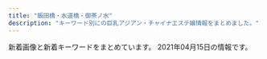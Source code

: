 ```yaml
---
title: "飯田橋・水道橋・御茶ノ水"
description: "キーワード別にの巨乳アジアン・チャイナエステ嬢情報をまとめました。"
---
```


新着画像と新着キーワードをまとめています。
2021年04月15日の情報です。

<DmmAffiliateIns />
<KeywordTable
  shops={
    [
    {
        "img_links": [
            "http://jinbocho.xyz/images/new-tit.png",
            "http://jinbocho.xyz/images/a2.jpg",
            "http://jinbocho.xyz/images/g1.jpg",
            "http://jinbocho.xyz/images/r6.jpg",
            "http://jinbocho.xyz/images/mobile.png",
            "http://jinbocho.xyz/images/g0.jpg",
            "http://jinbocho.xyz/images/a1.jpg",
            "http://jinbocho.xyz/images/g9.jpg",
            "http://jinbocho.xyz/images/s_staff.png",
            "http://jinbocho.xyz/images/zi.png",
            "http://jinbocho.xyz/images/yuk.jpg",
            "http://jinbocho.xyz/images/r3.jpg",
            "http://jinbocho.xyz/images/g7.jpg",
            "http://jinbocho.xyz/images/mika.jpg",
            "http://jinbocho.xyz/images/a4.jpg",
            "http://jinbocho.xyz/images/a3.jpg",
            "http://jinbocho.xyz/images/r4.jpg",
            "http://jinbocho.xyz/images/left3.png",
            "http://jinbocho.xyz/images/top1.jpg",
            "http://jinbocho.xyz/images/g8.jpg",
            "http://jinbocho.xyz/images/r1.jpg",
            "http://jinbocho.xyz/images/g2.jpg",
            "http://jinbocho.xyz/images/miki.jpg",
            "http://jinbocho.xyz/images/g10.jpg",
            "http://jinbocho.xyz/images/face.png",
            "http://jinbocho.xyz/images/gr.jpg",
            "http://jinbocho.xyz/images/yuki.jpg",
            "http://jinbocho.xyz/images/gb01.png",
            "http://jinbocho.xyz/images/haru.jpg",
            "http://jinbocho.xyz/images/r5.jpg",
            "http://jinbocho.xyz/images/a5.jpg",
            "http://jinbocho.xyz/images/new-tit3.png",
            "http://jinbocho.xyz/images/r2.jpg",
            "http://jinbocho.xyz/images/top2.jpg"
        ],
        "url": "http://jinbocho.xyz/",
        "keywords": {},
        "station": "\u795e\u4fdd\u753a\u99c5A5\u51fa\u53e3",
        "name": "\u306f\u306a\u3073"
    },
    {
        "keywords": {
            "86": 2,
            "85": 3,
            "C": 12,
            "D": 4
        },
        "img_links": [
            "http://yiluioszn.xyz/templets/default/style/images/room2.jpg",
            "http://yiluioszn.xyz/templets/default/style/images/top.png",
            "http://yiluioszn.xyz/templets/default/style/images/room3.jpg",
            "http://yiluioszn.xyz/uploads/210310/1-2103101A92K03.jpg",
            "http://yiluioszn.xyz/templets/default/style/images/girl-z2.jpg",
            "http://yiluioszn.xyz/uploads/210303/1-210303160206320.jpg",
            "http://yiluioszn.xyz/templets/default/style/images/room4.jpg",
            "http://yiluioszn.xyz/templets/default/style/images/s_pick.png",
            "http://yiluioszn.xyz/templets/default/style/images/s_news.png",
            "http://yiluioszn.xyz/templets/default/style/images/room1.jpg",
            "http://yiluioszn.xyz/templets/default/style/images/girl-z1.jpg",
            "http://yiluioszn.xyz/uploads/210310/1-2103101A42J48.jpg",
            "http://yiluioszn.xyz/templets/default/style/images/s_service.png",
            "http://yiluioszn.xyz/uploads/210310/1-2103101A442A7.jpg",
            "http://yiluioszn.xyz/templets/default/style/images/s_staff.png",
            "http://yiluioszn.xyz/uploads/210310/1-2103101A3543R.jpg",
            "http://yiluioszn.xyz/uploads/210325/1-2103251PU0136.jpg"
        ],
        "station": "JR\u6c34\u9053\u6a4b\u99c5\u6771\u53e3",
        "url": "http://yiluioszn.xyz/",
        "name": "\u307f\u3055\u304d"
    },
    {
        "url": "http://venus.tyo.cm/",
        "station": "JR\u6c34\u9053\u6a4b\u99c5\u6771\u53e3",
        "name": "\u30d3\u30fc\u30ca\u30b9",
        "keywords": {
            "D": 18,
            "83": 8,
            "88": 4,
            "E": 4,
            "89": 6,
            "84": 4,
            "85": 6,
            "F": 6
        },
        "img_links": [
            "http://venus.tyo.cm/images/room5.jpg",
            "http://venus.tyo.cm/images/room4.jpg",
            "http://venus.tyo.cm/images/room2.jpg",
            "http://venus.tyo.cm/photos/sites/40/2020/09/2020091012404045.jpeg",
            "http://venus.tyo.cm/images/room1.jpg",
            "http://venus.tyo.cm/photos/sites/40/2020/08/2020083109075883.jpeg",
            "http://venus.tyo.cm/photos/sites/40/2020/09/2020090907201348.jpeg",
            "http://venus.tyo.cm/photos/sites/40/2020/08/2020083109075685.jpeg",
            "http://venus.tyo.cm/images/room6.jpg",
            "http://venus.tyo.cm/images/room3.jpg",
            "http://venus.tyo.cm/photos/sites/40/2020/08/2020083109075581.jpeg",
            "http://venus.tyo.cm/photos/sites/40/2020/08/2020083109075784.jpeg",
            "http://venus.tyo.cm/images/spmainimg.jpg",
            "http://venus.tyo.cm/photos/sites/40/2020/08/2020083109075848.jpeg",
            "http://venus.tyo.cm/images/top.png",
            "http://venus.tyo.cm/images/pagetop.png",
            "http://venus.tyo.cm/photos/sites/40/2020/10/202010021052282.jpeg",
            "http://venus.tyo.cm/images/mainimg.jpg",
            "http://venus.tyo.cm/photos/sites/40/2020/08/2020083109075912.jpeg",
            "http://venus.tyo.cm/photos/sites/40/2020/09/2020090907201289.jpeg",
            "http://venus.tyo.cm/photos/sites/40/2020/08/2020083109075781.jpeg"
        ]
    },
    {
        "name": "\u7652\u3057\u306e\u6cc9",
        "station": "\u5c0f\u5ddd\u753a\u99c5B5\u51fa\u53e3",
        "url": "https://izumi-esthe.tokyo/",
        "keywords": {},
        "img_links": []
    },
    {
        "url": "http://yu.xyz.mn/",
        "station": "JR\u6c34\u9053\u6a4b\u99c5\u897f\u53e3",
        "name": "\u60a0 \u3086\u3046",
        "img_links": [
            "http://yu.xyz.mn/images/ac6.jpg",
            "http://yu.xyz.mn/photos/sites/91/2021/01/2021012205451889.jpg",
            "http://yu.xyz.mn/images/s_shedule.jpg",
            "http://yu.xyz.mn/images/ac1.jpg",
            "http://yu.xyz.mn/images/room2.jpg",
            "http://yu.xyz.mn/images/s_news.jpg",
            "http://yu.xyz.mn/photos/sites/91/2019/12/2019122702252691.jpg",
            "http://yu.xyz.mn/images/ac3.jpg",
            "http://yu.xyz.mn/images/ac2.jpg",
            "http://yu.xyz.mn/photos/sites/91/2020/04/2020040807282190.jpg",
            "http://yu.xyz.mn/photos/sites/91/2020/02/2020022305370017.jpg",
            "http://yu.xyz.mn/images/room1.jpg",
            "http://yu.xyz.mn/images/ac4.jpg",
            "http://yu.xyz.mn/images/room4.jpg",
            "http://yu.xyz.mn/images/ac5.jpg",
            "http://yu.xyz.mn/images/top.jpg",
            "http://yu.xyz.mn/images/s_staff.jpg",
            "http://yu.xyz.mn/photos/sites/91/2019/12/2019122901424384.jpg",
            "http://yu.xyz.mn/photos/sites/91/2019/12/2019122702252767.jpg",
            "http://yu.xyz.mn/images/room3.jpg",
            "http://yu.xyz.mn/images/mobile.jpg"
        ],
        "keywords": {
            "86": 7,
            "87": 7,
            "C": 20,
            "84": 7,
            "D": 35,
            "85": 21
        }
    },
    {
        "url": "https://raku-relax.tokyo/",
        "name": "\u697d\u697d",
        "keywords": {
            "D": 15,
            "C": 22,
            "E": 6
        },
        "img_links": [
            "https://raku-relax.tokyo/wp-content/themes/este/img/tel_footer.png",
            "https://raku-relax.tokyo/wp-content/uploads/2020/11/oiuarakura.jpg",
            "https://raku-relax.tokyo/wp-content/themes/este/img/tel02.png",
            "https://raku-relax.tokyo/wp-content/themes/este/img/4.jpg",
            "https://raku-relax.tokyo/wp-content/uploads/2018/12/4567rakura.jpg",
            "https://raku-relax.tokyo/wp-content/uploads/2020/10/28917rakura.jpg",
            "https://raku-relax.tokyo/wp-content/uploads/2020/11/9897621rakura.jpg",
            "https://raku-relax.tokyo/wp-content/themes/este/img/1.jpg",
            "https://raku-relax.tokyo/wp-content/themes/este/img/top-img05.png",
            "https://raku-relax.tokyo/wp-content/uploads/2021/04/98976890rakura.jpg",
            "https://raku-relax.tokyo/wp-content/themes/este/img/2.jpg",
            "https://raku-relax.tokyo/wp-content/uploads/2021/01/1211rakura.jpg",
            "https://raku-relax.tokyo/wp-content/themes/este/img/top-img01.png",
            "https://raku-relax.tokyo/wp-content/uploads/2020/01/897sarakura.jpg",
            "https://raku-relax.tokyo/wp-content/uploads/2018/12/satfuygihoj.jpg",
            "https://raku-relax.tokyo/wp-content/themes/este/img/3.jpg",
            "https://raku-relax.tokyo/wp-content/themes/este/img/top-img03.png",
            "https://raku-relax.tokyo/wp-content/themes/este/img/top-img02.png",
            "https://raku-relax.tokyo/wp-content/themes/este/img/tel03.png",
            "https://raku-relax.tokyo/wp-content/uploads/2021/04/8721rakura.jpg",
            "https://raku-relax.tokyo/wp-content/themes/este/img/tel.png",
            "https://raku-relax.tokyo/wp-content/themes/este/img/tel_header.png",
            "https://raku-relax.tokyo/wp-content/uploads/2020/04/siuaytfsa.jpg",
            "https://raku-relax.tokyo/wp-content/uploads/2020/10/ertyurakura.jpg",
            "https://raku-relax.tokyo/wp-content/themes/este/img/top-img04.png",
            "https://raku-relax.tokyo/wp-content/uploads/2020/01/y45a121.jpg",
            "https://raku-relax.tokyo/wp-content/uploads/2020/04/1234sertdyf.jpg"
        ],
        "station": "\u725b\u8fbc\u795e\u697d\u5742\u99c5A2\u51fa\u53e3"
    },
    {
        "url": "https://kira.uouono.com/",
        "station": "\u795e\u4fdd\u753a\u99c5A1\u51fa\u53e3",
        "keywords": {},
        "img_links": [],
        "name": "\u30ad\u30e9\u30e9"
    },
    {
        "url": "https://suidobashi-mensesthe.com/",
        "keywords": {},
        "img_links": [
            "https://suidobashi-mensesthe.com/images/flower.png",
            "https://suidobashi-mensesthe.com/staff/yui-l1.jpg",
            "https://suidobashi-mensesthe.com/staff/yui-l3.jpg",
            "https://suidobashi-mensesthe.com/staff/yui-s3.jpg",
            "https://suidobashi-mensesthe.com/room/1-l.jpg",
            "https://suidobashi-mensesthe.com/room/5-s.jpg",
            "https://suidobashi-mensesthe.com/staff/3.jpg",
            "https://suidobashi-mensesthe.com/icon/twitter.png",
            "https://suidobashi-mensesthe.com/staff/yui-s1.jpg",
            "https://suidobashi-mensesthe.com/staff/5.jpg",
            "https://suidobashi-mensesthe.com/staff/midori-s3.jpg",
            "https://suidobashi-mensesthe.com/room/2-s.jpg",
            "https://suidobashi-mensesthe.com/images/clear.png",
            "https://suidobashi-mensesthe.com/images/footer-r.png",
            "https://suidobashi-mensesthe.com/staff/midori-s2.jpg",
            "https://suidobashi-mensesthe.com/icon/google_plus.png",
            "https://suidobashi-mensesthe.com/staff/2.jpg",
            "https://suidobashi-mensesthe.com/images/covit19.jpg",
            "https://suidobashi-mensesthe.com/images/main1.jpg",
            "https://suidobashi-mensesthe.com/images/prin-video2.jpg",
            "https://suidobashi-mensesthe.com/room/3-s.jpg",
            "https://suidobashi-mensesthe.com/room/5-l.jpg",
            "https://suidobashi-mensesthe.com/images/header3.png",
            "https://suidobashi-mensesthe.com/staff/midori-l2.jpg",
            "https://suidobashi-mensesthe.com/images/footer-l.png",
            "https://suidobashi-mensesthe.com/staff/6.jpg",
            "https://suidobashi-mensesthe.com/icon/line.png",
            "https://suidobashi-mensesthe.com/staff/4.jpg",
            "https://suidobashi-mensesthe.com/room/3-l.jpg",
            "https://suidobashi-mensesthe.com/room/6-s.jpg",
            "https://suidobashi-mensesthe.com/staff/midori-l1.jpg",
            "https://suidobashi-mensesthe.com/room/4-l.jpg",
            "https://suidobashi-mensesthe.com/staff/midori-l3.jpg",
            "https://suidobashi-mensesthe.com/button/blog.png",
            "https://suidobashi-mensesthe.com/room/4-s.jpg",
            "https://suidobashi-mensesthe.com/images/qrcode.png",
            "https://suidobashi-mensesthe.com/icon/facebook.png",
            "https://suidobashi-mensesthe.com/staff/midori-s1.jpg",
            "https://suidobashi-mensesthe.com/staff/yui-l2.jpg",
            "https://suidobashi-mensesthe.com/room/esthe3.jpg",
            "https://suidobashi-mensesthe.com/room/esthe1.jpg",
            "https://suidobashi-mensesthe.com/button/staff.png",
            "https://suidobashi-mensesthe.com/staff/yui-s2.jpg",
            "https://suidobashi-mensesthe.com/room/6-l.jpg",
            "https://suidobashi-mensesthe.com/staff/0.jpg",
            "https://suidobashi-mensesthe.com/room/1-s.jpg",
            "https://suidobashi-mensesthe.com/staff/1.jpg",
            "https://suidobashi-mensesthe.com/button/home.png",
            "https://suidobashi-mensesthe.com/room/esthe2.jpg",
            "https://suidobashi-mensesthe.com/room/2-l.jpg",
            "https://suidobashi-mensesthe.com/images/main-sp.jpg"
        ],
        "name": "\u30d7\u30ea\u30f3",
        "station": "JR\u6c34\u9053\u6a4b\u99c5\u897f\u53e3"
    },
    {
        "img_links": [
            "https://i0.wp.com/aromalucky.xyz/wp-content/uploads/2019/05/02.png",
            "https://i2.wp.com/aromalucky.xyz/wp-content/uploads/2019/05/03.png",
            "https://i0.wp.com/aromalucky.xyz/wp-content/uploads/2019/05/15.jpg",
            "https://i1.wp.com/aromalucky.xyz/wp-content/uploads/2019/10/20.jpg",
            "https://i0.wp.com/aromalucky.xyz/wp-content/uploads/2017/12/05-1.jpg",
            "https://i0.wp.com/aromalucky.xyz/wp-content/uploads/2019/04/13.jpg",
            "https://i1.wp.com/aromalucky.xyz/wp-content/uploads/2019/05/16.jpg",
            "https://i2.wp.com/aromalucky.xyz/wp-content/uploads/2017/12/03-1.jpg",
            "https://i2.wp.com/aromalucky.xyz/wp-content/uploads/2020/09/21.jpg",
            "https://i1.wp.com/aromalucky.xyz/wp-content/uploads/2017/12/04-1.jpg",
            "https://i2.wp.com/aromalucky.xyz/wp-content/uploads/2017/12/08.jpg",
            "http://aromalucky.xyz/wp-content/uploads/2019/05/01_02.png",
            "https://i2.wp.com/aromalucky.xyz/wp-content/uploads/2017/12/02.jpg",
            "https://i2.wp.com/aromalucky.xyz/wp-content/uploads/2019/04/12.jpg",
            "https://i2.wp.com/aromalucky.xyz/wp-content/uploads/2019/04/14.jpg"
        ],
        "station": "\u5c0f\u5ddd\u753a\u99c5B4",
        "name": "\u30a2\u30ed\u30de\u30e9\u30c3\u30ad\u30fc",
        "url": "http://aromalucky.xyz/",
        "keywords": {}
    },
    {
        "name": "Lime",
        "img_links": [
            "http://sln-relax.com/i/files/girl01.jpg",
            "http://sln-relax.com/img/ttl_staff.png",
            "http://sln-relax.com/img/ttl_tnew.jpg",
            "http://sln-relax.com/img/att.jpg",
            "http://sln-relax.com/pic/head.png",
            "http://sln-relax.com/scdl/staff/10061.jpg",
            "http://sln-relax.com/scdl/staff/10021.jpg",
            "http://sln-relax.com/pic/topimg2.jpg",
            "http://sln-relax.com/img/ttl_concept.jpg",
            "http://sln-relax.com/scdl/staff/10011.jpg",
            "http://sln-relax.com/img/ttl_mobile.jpg",
            "http://sln-relax.com/scdl/staff/10081.jpg",
            "http://sln-relax.com/i/files/homeimg.jpg",
            "http://sln-relax.com/pic/topimg1.jpg",
            "http://sln-relax.com/scdl/staff/10031.jpg",
            "http://sln-relax.com/scdl/staff/10071.jpg",
            "http://sln-relax.com/pic/topimg3.jpg",
            "http://sln-relax.com/i/files/girl02.jpg",
            "http://sln-relax.com/scdl/staff/10051.jpg",
            "http://sln-relax.com/scdl/staff/10041.jpg",
            "http://sln-relax.com/img/ttl_rec.jpg"
        ],
        "url": "http://sln-relax.com/",
        "keywords": {
            "C": 17
        },
        "station": "JR\u6c34\u9053\u6a4b\u99c5\u897f\u53e3"
    },
    {
        "url": "http://rapisu.tokyo/",
        "keywords": {
            "C": 7
        },
        "img_links": [
            "http://rapisu.tokyo/images/tiao.png",
            "http://rapisu.tokyo/images/flash.jpg",
            "http://rapisu.tokyo/images/end.png",
            "http://rapisu.tokyo/images/mika.jpg",
            "http://rapisu.tokyo/images/zi_staff.png",
            "http://rapisu.tokyo/images/meihui.jpg",
            "http://rapisu.tokyo/images/r1.jpg",
            "http://rapisu.tokyo/images/mobile.png",
            "http://rapisu.tokyo/images/r2.jpg",
            "http://rapisu.tokyo/images/r3.jpg",
            "http://rapisu.tokyo/images/top.png",
            "http://rapisu.tokyo/images/g0.jpg",
            "http://rapisu.tokyo/images/flash1.jpg"
        ],
        "name": "\u30e9\u30d4\u30b9",
        "station": "\u795e\u4fdd\u753a\u99c5A7\u51fa\u53e3"
    }
]
}
/>
<DmmAffiliateScript />
